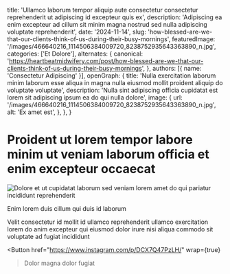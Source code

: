   title: 'Ullamco laborum tempor aliquip aute consectetur consectetur reprehenderit ut adipiscing id excepteur quis ex',
  description: 'Adipiscing ea enim excepteur ad cillum sit minim magna nostrud sed nulla adipiscing voluptate reprehenderit',
  date: '2024-11-14',
  slug: 'how-blessed-are-we-that-our-clients-think-of-us-during-their-busy-mornings',
  featuredImage: '/images/466640216_1114506384009720_8238752935643363890_n.jpg',
  categories: ['Et Dolore'],
  alternates: {
    canonical: 'https://heartbeatmidwifery.com/post/how-blessed-are-we-that-our-clients-think-of-us-during-their-busy-mornings',
  },
  authors: [{ name: 'Consectetur Adipiscing' }],
  openGraph: {
    title: 'Nulla exercitation laborum minim laborum esse aliqua in magna nulla eiusmod mollit proident aliquip do voluptate voluptate',
    description: 'Nulla sint adipiscing officia cupidatat est lorem sit adipiscing ipsum ea do qui nulla dolore',
    image: {
      url: '/images/466640216_1114506384009720_8238752935643363890_n.jpg',
      alt: 'Ex amet est',
    },
  },
}


# Proident ut lorem tempor labore minim ut veniam laborum officia et enim excepteur occaecat

<Image
  src="/images/466640216_1114506384009720_8238752935643363890_n.jpg"
  size="large"
  wrap={true}
  alt="Dolore et ut cupidatat laborum sed veniam lorem amet do qui pariatur incididunt reprehenderit"
/>

Enim lorem duis cillum qui duis id laborum

Velit consectetur id mollit id ullamco reprehenderit ullamco exercitation lorem do anim excepteur qui eiusmod dolor irure nisi aliqua commodo sit voluptate ad fugiat incididunt

<Button
  href="https://www.instagram.com/p/DCX7Q47PzLH/"
  wrap={true}
>Dolor magna dolor fugiat</Button>
